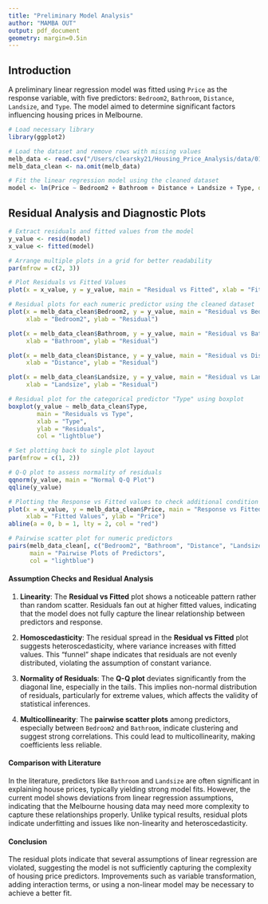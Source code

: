 ```yaml
---
title: "Preliminary Model Analysis"
author: "MAMBA OUT"
output: pdf_document
geometry: margin=0.5in
---
```


## Introduction

A preliminary linear regression model was fitted using `Price` as the response variable, with five predictors: `Bedroom2`, `Bathroom`, `Distance`, `Landsize`, and `Type`. The model aimed to determine significant factors influencing housing prices in Melbourne.


```r
# Load necessary library
library(ggplot2)

# Load the dataset and remove rows with missing values
melb_data <- read.csv("/Users/clearsky21/Housing_Price_Analysis/data/01-raw_data/melb_data.csv")
melb_data_clean <- na.omit(melb_data)

# Fit the linear regression model using the cleaned dataset
model <- lm(Price ~ Bedroom2 + Bathroom + Distance + Landsize + Type, data = melb_data_clean)
```

## Residual Analysis and Diagnostic Plots
```r
# Extract residuals and fitted values from the model
y_value <- resid(model)
x_value <- fitted(model)

# Arrange multiple plots in a grid for better readability
par(mfrow = c(2, 3))

# Plot Residuals vs Fitted Values
plot(x = x_value, y = y_value, main = "Residual vs Fitted", xlab = "Fitted", ylab = "Residuals")

# Residual plots for each numeric predictor using the cleaned dataset
plot(x = melb_data_clean$Bedroom2, y = y_value, main = "Residual vs Bedroom2",
     xlab = "Bedroom2", ylab = "Residual")

plot(x = melb_data_clean$Bathroom, y = y_value, main = "Residual vs Bathroom",
     xlab = "Bathroom", ylab = "Residual")

plot(x = melb_data_clean$Distance, y = y_value, main = "Residual vs Distance",
     xlab = "Distance", ylab = "Residual")

plot(x = melb_data_clean$Landsize, y = y_value, main = "Residual vs Landsize",
     xlab = "Landsize", ylab = "Residual")

# Residual plot for the categorical predictor "Type" using boxplot
boxplot(y_value ~ melb_data_clean$Type,
        main = "Residuals vs Type",
        xlab = "Type",
        ylab = "Residuals",
        col = "lightblue")
```

```r
# Set plotting back to single plot layout
par(mfrow = c(1, 2))

# Q-Q plot to assess normality of residuals
qqnorm(y_value, main = "Normal Q-Q Plot")
qqline(y_value)

# Plotting the Response vs Fitted values to check additional condition
plot(x = x_value, y = melb_data_clean$Price, main = "Response vs Fitted",
     xlab = "Fitted Values", ylab = "Price")
abline(a = 0, b = 1, lty = 2, col = "red")
```

```r
# Pairwise scatter plot for numeric predictors
pairs(melb_data_clean[, c("Bedroom2", "Bathroom", "Distance", "Landsize")],
      main = "Pairwise Plots of Predictors",
      col = "lightblue")
```

#### Assumption Checks and Residual Analysis

1. **Linearity**: The **Residual vs Fitted** plot shows a noticeable pattern rather than random scatter. Residuals fan out at higher fitted values, indicating that the model does not fully capture the linear relationship between predictors and response.

2. **Homoscedasticity**: The residual spread in the **Residual vs Fitted** plot suggests heteroscedasticity, where variance increases with fitted values. This "funnel" shape indicates that residuals are not evenly distributed, violating the assumption of constant variance.

3. **Normality of Residuals**: The **Q-Q plot** deviates significantly from the diagonal line, especially in the tails. This implies non-normal distribution of residuals, particularly for extreme values, which affects the validity of statistical inferences.

4. **Multicollinearity**: The **pairwise scatter plots** among predictors, especially between `Bedroom2` and `Bathroom`, indicate clustering and suggest strong correlations. This could lead to multicollinearity, making coefficients less reliable.

#### Comparison with Literature

In the literature, predictors like `Bathroom` and `Landsize` are often significant in explaining house prices, typically yielding strong model fits. However, the current model shows deviations from linear regression assumptions, indicating that the Melbourne housing data may need more complexity to capture these relationships properly. Unlike typical results, residual plots indicate underfitting and issues like non-linearity and heteroscedasticity.

#### Conclusion

The residual plots indicate that several assumptions of linear regression are violated, suggesting the model is not sufficiently capturing the complexity of housing price predictors. Improvements such as variable transformation, adding interaction terms, or using a non-linear model may be necessary to achieve a better fit.


